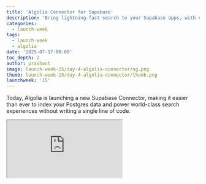 ```yaml
---
title: 'Algolia Connector for Supabase'
description: 'Bring lightning-fast search to your Supabase apps, with no code required.'
categories:
  - launch-week
tags:
  - launch-week
  - algolia
date: '2025-07-17:00:00'
toc_depth: 2
author: prashant
image: launch-week-15/day-4-algolia-connector/og.png
thumb: launch-week-15/day-4-algolia-connector/thumb.png
launchweek: '15'
---
```


Today, Algolia is launching a new Supabase Connector, making it easier than ever to index your Postgres data and power world-class search experiences without writing a single line of code.

<div className="video-container mb-8">
  <iframe
    className="w-full"
    src="https://www.youtube-nocookie.com/embed/sLr6-K7_Av8"
    title="How to Integrate Algolia with Your Supabase Project"
    allow="accelerometer; autoplay; clipboard-write; encrypted-media; fullscreen; gyroscope; picture-in-picture; web-share"
    allowfullscreen
  />
</div>

With just a few clicks, you can connect your Supabase database to Algolia, select the tables you want to sync, and configure how often the data updates. Algolia handles the rest. You get a fast, reliable, scalable search index, and your team gets to focus on building.

## Partners Integrating with Supabase

Supabase is more than a backend. It is a growing ecosystem of tools that work well together so developers can build faster, scale more easily, and stay focused on their product.

Partners like Algolia bring best-in-class functionality (in Algolia’s case, fast and flexible search) directly into the Supabase workflow. For developers, that means fewer workarounds, no glue code, and a smoother path from idea to production.

For partners, integrating with Supabase means more than technical compatibility. It means product visibility to tens of thousands of active projects. Supabase regularly features integrations in our docs, Launch Weeks, blog, and community programs. Developers discover and adopt your product in the context where they’re already building.

Read on to see how the Algolia Connector for Supabase works.

## How to use Algolia Connector for Supabase

To get started with Algolia’s connector, prepare the data in your Supabase database, create Supabase as a source in Algolia’s dashboard, set up your Algolia index and configure your sync job. Here’s how you can [get started](https://www.algolia.com/doc/guides/sending-and-managing-data/send-and-update-your-data/connectors/supabase) in just a few minutes.

### 1. Prepare your data in Supabase

Before you connect to Algolia, you will want to ensure all the fields you want to make searchable are in one place. If the fields you want to index live in more than one table, you can stitch them together in a [Postgres View](/docs/guides/graphql/views), allowing Algolia’s connector to get all the data you want to index.

For example, imagine you’re creating an app that allows you to easily find a movie to watch. You want to search across movie titles, genres, rating and actors. However, movies and actors are in two separate tables. You can create a view (e.g., `movies_view`) that combines the columns you need:

```sql
create view movies_view as
  select
    m.id as objectID, -- Algolia’s unique key
    m.title,
    array_agg(distinct c.actor_name) as actor_name,
    m.genre,
    m.rating,
    m.vote_count
  from
    movies as m
    left join movie_cast as c on c.movie_id = m.id
  group by m.id, m.title, m.rating, m.vote_count;
```

Later in the Algolia dashboard, you will be able to pick exactly which columns you want to index.

### 2. Go to Algolia dashboard

1. In Algolia, go to [Data Sources → Connectors](https://dashboard.algolia.com/connectors)
2. Find "Supabase" in the list and click [Connect](https://dashboard.algolia.com/connectors/supabase/create)

### 3. Configure your data source

First, you will need to fill in your Supabase connection info. From the Supabase dashboard:

1. Click the [Connect](/dashboard/project/_?showConnect=true) button found in the top of our header
2. Scroll down to **Connection Info → Transaction Pooler** and copy **host**, **port**, **database name**, and **username**
3. Paste the database credentials into the Algolia setup screen
4. Enter your Supabase database **password**
5. Select your **schema** (usually `public`)
6. Give your source a name like `supabase_movies`
7. Algolia will check the connection and confirm your credentials

### 4. Configure your destination

Once you create Supabase as a data source, you'll need to tell Algolia where to index your data.

1. Select an existing or create a new Algolia index (e.g. `supabase_movies_index`)
2. Add Index Credentials to this destination by clicking **Create one for me**
3. Click **Create destination**

### 5. Configure your task and run your sync job

1. Choose how often you want it to sync your data (e.g. every 6 hours)
2. Pick whether to do full syncs or partial updates
3. Select the table or view you want to index. We recommend selecting only one table or view for each index
4. Choose your [objectID](https://www.algolia.com/doc/guides/sending-and-managing-data/prepare-your-data/in-depth/what-is-in-a-record/#unique-record-identifier) (usually your primary key)

Once configured, create the task. Algolia will start syncing records from Supabase into your search index (in the YouTube demo above, 8,800+ movie records were synced in under a minute).

You can now instantly search your Supabase data using Algolia's lightning-fast API.

## No more data pipelines. Just fast search.

With the Algolia + Supabase connector, you don’t need to build or maintain custom data pipelines. With Algolia, you don’t need to worry about scaling your own search infrastructure. With Algolia’s API clients, you just connect and go.

## Getting Started

1. [Supabase](/dashboard)
2. [Algolia](https://dashboard.algolia.com/users/sign_up)
